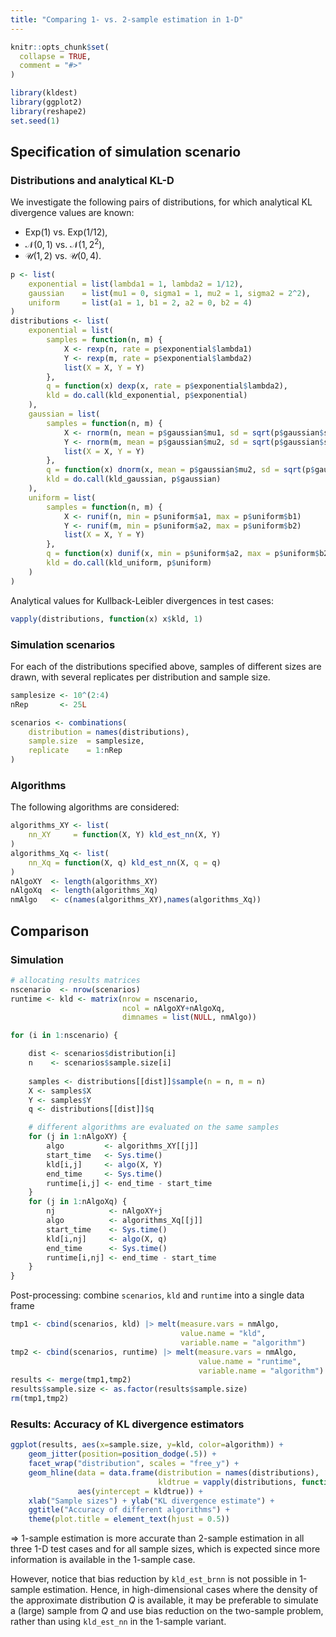 ```yaml
---
title: "Comparing 1- vs. 2-sample estimation in 1-D"
---
```


```r
knitr::opts_chunk$set(
  collapse = TRUE,
  comment = "#>"
)
```

```r
library(kldest)
library(ggplot2)
library(reshape2)
set.seed(1)
```


## Specification of simulation scenario

### Distributions and analytical KL-D

We investigate the following pairs of distributions,
for which analytical KL divergence values are known:

* $\text{Exp}(1)$ vs. $\text{Exp}(1/12)$,
* $\mathcal{N}(0,1)$ vs. $\mathcal{N}(1,2^2)$,
* $\mathcal{U}(1,2)$ vs. $\mathcal{U}(0,4)$.

```r
p <- list(
    exponential = list(lambda1 = 1, lambda2 = 1/12),
    gaussian    = list(mu1 = 0, sigma1 = 1, mu2 = 1, sigma2 = 2^2),
    uniform     = list(a1 = 1, b1 = 2, a2 = 0, b2 = 4)
)
distributions <- list(
    exponential = list(
        samples = function(n, m) {
            X <- rexp(n, rate = p$exponential$lambda1)
            Y <- rexp(m, rate = p$exponential$lambda2)
            list(X = X, Y = Y)
        },
        q = function(x) dexp(x, rate = p$exponential$lambda2),
        kld = do.call(kld_exponential, p$exponential)
    ),
    gaussian = list(
        samples = function(n, m) {
            X <- rnorm(n, mean = p$gaussian$mu1, sd = sqrt(p$gaussian$sigma1))
            Y <- rnorm(m, mean = p$gaussian$mu2, sd = sqrt(p$gaussian$sigma2))
            list(X = X, Y = Y)
        },
        q = function(x) dnorm(x, mean = p$gaussian$mu2, sd = sqrt(p$gaussian$sigma2)),
        kld = do.call(kld_gaussian, p$gaussian)
    ),
    uniform = list( 
        samples = function(n, m) {
            X <- runif(n, min = p$uniform$a1, max = p$uniform$b1)
            Y <- runif(m, min = p$uniform$a2, max = p$uniform$b2)
            list(X = X, Y = Y)
        },
        q = function(x) dunif(x, min = p$uniform$a2, max = p$uniform$b2),
        kld = do.call(kld_uniform, p$uniform)
    )
)
```

Analytical values for Kullback-Leibler divergences in test cases:

```r
vapply(distributions, function(x) x$kld, 1)
```

### Simulation scenarios

For each of the distributions specified above, samples of different sizes are 
drawn, with several replicates per distribution and sample size.

```r
samplesize <- 10^(2:4)
nRep       <- 25L

scenarios <- combinations(
    distribution = names(distributions),
    sample.size  = samplesize,
    replicate    = 1:nRep
)
```

### Algorithms

The following algorithms are considered:

```r
algorithms_XY <- list(
    nn_XY     = function(X, Y) kld_est_nn(X, Y)
)
algorithms_Xq <- list(
    nn_Xq = function(X, q) kld_est_nn(X, q = q)
)
nAlgoXY  <- length(algorithms_XY)
nAlgoXq  <- length(algorithms_Xq)
nmAlgo   <- c(names(algorithms_XY),names(algorithms_Xq))
```

## Comparison

### Simulation

```r
# allocating results matrices
nscenario  <- nrow(scenarios)
runtime <- kld <- matrix(nrow = nscenario, 
                         ncol = nAlgoXY+nAlgoXq, 
                         dimnames = list(NULL, nmAlgo))

for (i in 1:nscenario) {

    dist <- scenarios$distribution[i]
    n    <- scenarios$sample.size[i]
    
    samples <- distributions[[dist]]$sample(n = n, m = n)
    X <- samples$X
    Y <- samples$Y
    q <- distributions[[dist]]$q

    # different algorithms are evaluated on the same samples
    for (j in 1:nAlgoXY) {
        algo         <- algorithms_XY[[j]]
        start_time   <- Sys.time()
        kld[i,j]     <- algo(X, Y)
        end_time     <- Sys.time()
        runtime[i,j] <- end_time - start_time
    }
    for (j in 1:nAlgoXq) {
        nj            <- nAlgoXY+j
        algo          <- algorithms_Xq[[j]]
        start_time    <- Sys.time()
        kld[i,nj]     <- algo(X, q)
        end_time      <- Sys.time()
        runtime[i,nj] <- end_time - start_time
    }
}
```

Post-processing: combine `scenarios`, `kld` and `runtime` into a single 
data frame

```r
tmp1 <- cbind(scenarios, kld) |> melt(measure.vars = nmAlgo,
                                      value.name = "kld",
                                      variable.name = "algorithm") 
tmp2 <- cbind(scenarios, runtime) |> melt(measure.vars = nmAlgo,
                                          value.name = "runtime",
                                          variable.name = "algorithm") 
results <- merge(tmp1,tmp2)
results$sample.size <- as.factor(results$sample.size)
rm(tmp1,tmp2)
```

### Results: Accuracy of KL divergence estimators

```r
ggplot(results, aes(x=sample.size, y=kld, color=algorithm)) + 
    geom_jitter(position=position_dodge(.5)) + 
    facet_wrap("distribution", scales = "free_y") +
    geom_hline(data = data.frame(distribution = names(distributions), 
                                 kldtrue = vapply(distributions, function(x) x$kld,1)), 
               aes(yintercept = kldtrue)) +
    xlab("Sample sizes") + ylab("KL divergence estimate") + 
    ggtitle("Accuracy of different algorithms") +
    theme(plot.title = element_text(hjust = 0.5))
```

$\Rightarrow$ 1-sample estimation is more accurate than 2-sample estimation in
all three 1-D test cases and for all sample sizes, which is expected since more
information is available in the 1-sample case. 

However, notice that bias reduction by `kld_est_brnn` is not possible in 1-sample
estimation. Hence, in high-dimensional cases where the density of the approximate 
distribution $Q$ is available, it may be preferable to simulate a (large) sample 
from $Q$ and use bias reduction on the two-sample problem, rather than using 
`kld_est_nn` in the 1-sample variant.


